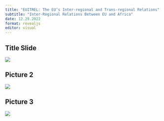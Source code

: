 ```yaml
---
title: "EUITREL: The EU’s Inter-regional and Trans-regional Relations"
subtitle: "Inter-Regional Relations Between EU and Africa"
date: 12.29.2022
format: revealjs
editor: visual
---
```


## Title Slide

![](/lecture/images/Hakan%20Mehmetcik%202022%20Autumn%206/Hakan%20Mehmetcik%202022%20Autumn%206.png)

## Picture 2

![](/lecture/images/Hakan%20Mehmetcik%202022%20Autumn%206/WhatsApp%20Image%202023-12-10%20at%201.01.43%20AM.jpeg)

## Picture 3

![](/lecture/images/Hakan%20Mehmetcik%202022%20Autumn%206/WhatsApp%20Image%202023-12-10%20at%201.01.43%20AM%20(1).jpeg)
